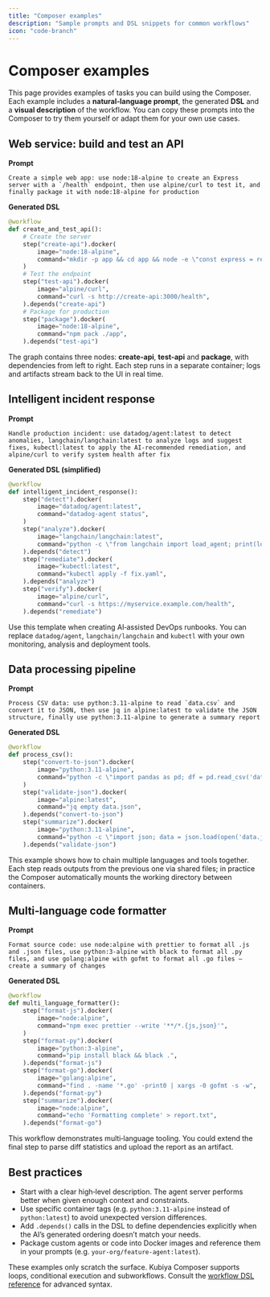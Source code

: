 ```yaml
---
title: "Composer examples"
description: "Sample prompts and DSL snippets for common workflows"
icon: "code-branch"
---
```


# Composer examples

This page provides examples of tasks you can build using the Composer.  Each example includes a **natural‑language prompt**, the generated **DSL** and a **visual description** of the workflow.  You can copy these prompts into the Composer to try them yourself or adapt them for your own use cases.

## Web service: build and test an API

**Prompt**

```
Create a simple web app: use node:18‑alpine to create an Express server with a `/health` endpoint, then use alpine/curl to test it, and finally package it with node:18‑alpine for production
```

**Generated DSL**

```python
@workflow
def create_and_test_api():
    # Create the server
    step("create-api").docker(
        image="node:18-alpine",
        command="mkdir -p app && cd app && node -e \"const express = require('express'); const app = express(); app.get('/health', (_, res) => res.send('OK')); app.listen(3000);\"",
    )
    # Test the endpoint
    step("test-api").docker(
        image="alpine/curl",
        command="curl -s http://create-api:3000/health",
    ).depends("create-api")
    # Package for production
    step("package").docker(
        image="node:18-alpine",
        command="npm pack ./app",
    ).depends("test-api")
```

The graph contains three nodes: **create-api**, **test-api** and **package**, with dependencies from left to right.  Each step runs in a separate container; logs and artifacts stream back to the UI in real time.

## Intelligent incident response

**Prompt**

```
Handle production incident: use datadog/agent:latest to detect anomalies, langchain/langchain:latest to analyze logs and suggest fixes, kubectl:latest to apply the AI‑recommended remediation, and alpine/curl to verify system health after fix
```

**Generated DSL (simplified)**

```python
@workflow
def intelligent_incident_response():
    step("detect").docker(
        image="datadog/agent:latest",
        command="datadog-agent status",
    )
    step("analyze").docker(
        image="langchain/langchain:latest",
        command="python -c \"from langchain import load_agent; print(load_agent().analyze_logs())\"",
    ).depends("detect")
    step("remediate").docker(
        image="kubectl:latest",
        command="kubectl apply -f fix.yaml",
    ).depends("analyze")
    step("verify").docker(
        image="alpine/curl",
        command="curl -s https://myservice.example.com/health",
    ).depends("remediate")
```

Use this template when creating AI‑assisted DevOps runbooks.  You can replace `datadog/agent`, `langchain/langchain` and `kubectl` with your own monitoring, analysis and deployment tools.

## Data processing pipeline

**Prompt**

```
Process CSV data: use python:3.11‑alpine to read `data.csv` and convert it to JSON, then use jq in alpine:latest to validate the JSON structure, finally use python:3.11‑alpine to generate a summary report
```

**Generated DSL**

```python
@workflow
def process_csv():
    step("convert-to-json").docker(
        image="python:3.11-alpine",
        command="python -c \"import pandas as pd; df = pd.read_csv('data.csv'); df.to_json('data.json', orient='records')\"",
    )
    step("validate-json").docker(
        image="alpine:latest",
        command="jq empty data.json",
    ).depends("convert-to-json")
    step("summarize").docker(
        image="python:3.11-alpine",
        command="python -c \"import json; data = json.load(open('data.json')); print('Rows:', len(data))\"",
    ).depends("validate-json")
```

This example shows how to chain multiple languages and tools together.  Each step reads outputs from the previous one via shared files; in practice the Composer automatically mounts the working directory between containers.

## Multi‑language code formatter

**Prompt**

```
Format source code: use node:alpine with prettier to format all .js and .json files, use python:3‑alpine with black to format all .py files, and use golang:alpine with gofmt to format all .go files – create a summary of changes
```

**Generated DSL**

```python
@workflow
def multi_language_formatter():
    step("format-js").docker(
        image="node:alpine",
        command="npm exec prettier --write '**/*.{js,json}'",
    )
    step("format-py").docker(
        image="python:3-alpine",
        command="pip install black && black .",
    ).depends("format-js")
    step("format-go").docker(
        image="golang:alpine",
        command="find . -name '*.go' -print0 | xargs -0 gofmt -s -w",
    ).depends("format-py")
    step("summarize").docker(
        image="node:alpine",
        command="echo 'Formatting complete' > report.txt",
    ).depends("format-go")
```

This workflow demonstrates multi‑language tooling.  You could extend the final step to parse diff statistics and upload the report as an artifact.

## Best practices

* Start with a clear high‑level description.  The agent server performs better when given enough context and constraints.
* Use specific container tags (e.g. `python:3.11-alpine` instead of `python:latest`) to avoid unexpected version differences.
* Add `.depends()` calls in the DSL to define dependencies explicitly when the AI’s generated ordering doesn’t match your needs.
* Package custom agents or code into Docker images and reference them in your prompts (e.g. `your‑org/feature‑agent:latest`).

These examples only scratch the surface.  Kubiya Composer supports loops, conditional execution and subworkflows.  Consult the [workflow DSL reference](/workflows/dsl-reference) for advanced syntax.
